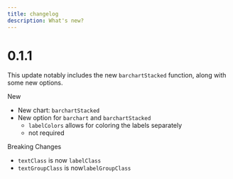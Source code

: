 ```yaml
---
title: changelog
description: What's new?
---
```


# 0.1.1

This update notably includes the new `barchartStacked` function, along with some new options.

<span className="text-red-400 font-bold">New</span>

- New chart: `barchartStacked`
- New option for `barchart` and `barchartStacked`
  - `labelColors` allows for coloring the labels separately
  - not required

<span className="text-red-400 font-bold">Breaking Changes</span>

- `textClass` is now `labelClass`
- `textGroupClass` is now`labelGroupClass`
